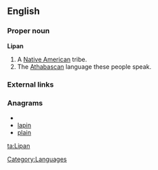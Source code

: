 ==English==

===Proper noun===
{{wikipedia}}
'''Lipan'''
# A [[Native American]] tribe.
# The [[Athabascan]] language these people speak.

===External links===
{{ethnologue|code=apl}}

===Anagrams===
* {{alphagram|ailnp}}
* [[lapin#English|lapin]]
* [[plain#English|plain]]


[[Category:Languages]]

[[ta:Lipan]]